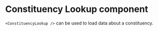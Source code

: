 
<Meta of={IndexStories} />

# Constituency Lookup component

`<ConstituencyLookup />` can be used to load data about a constituency.

<Canvas>
  <Story of={IndexStories.Examples} />
</Canvas>
